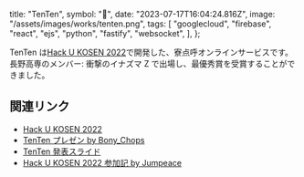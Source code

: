   title: "TenTen",
  symbol: "🐸",
  date: "2023-07-17T16:04:24.816Z",
  image: "/assets/images/works/tenten.png",
  tags: [
    "googlecloud",
    "firebase",
    "react",
    "ejs",
    "python",
    "fastify",
    "websocket",
  ],
};

TenTen は[Hack U KOSEN 2022](https://hacku.yahoo.co.jp/kosen2022/)で開発した、寮点呼オンラインサービスです。  
長野高専のメンバー: 衝撃のイナズマ Z で出場し、<span className="font-bold my-2 bg-gradient-to-r bg-clip-text text-transparent from-yellow-500 to-yellow-950">最優秀賞</span>を受賞することができました。

## 関連リンク

- [Hack U KOSEN 2022](https://hacku.yahoo.co.jp/kosen2022/)
- [TenTen プレゼン by Bony_Chops](https://www.youtube.com/watch?t=3408&v=VIwtxB-X24k)
- [TenTen 発表スライド](https://impact-z.github.io/nnct-tenko-prezen)
- [Hack U KOSEN 2022 参加記 by Jumpeace](https://qiita.com/Jumpeace/items/c7c2430f25e5397c7fed)
